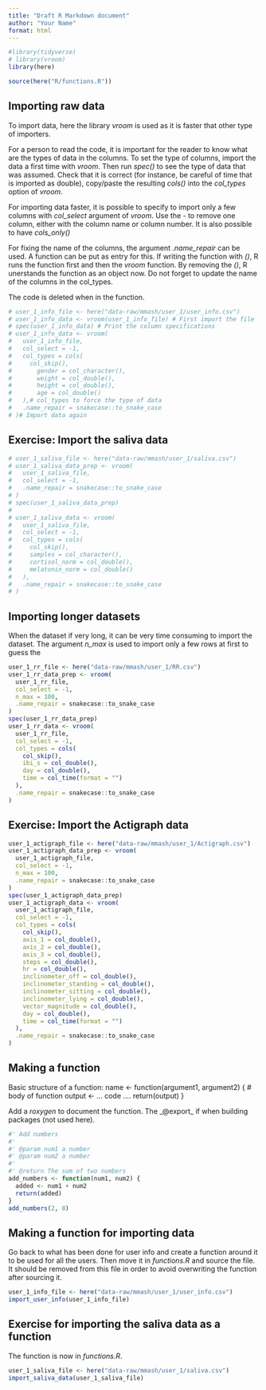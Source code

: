 ```yaml
---
title: "Draft R Markdown document"
author: "Your Name"
format: html
---
```


```r
#library(tidyverse)
# library(vroom)
library(here)

source(here("R/functions.R"))
```

## Importing raw data

To import data, here the library _vroom_ is used as it is faster that other type of importers. 

For a person to read the code, it is important for the reader to know what are the types of data in the columns. To set the type of columns, import the data a first time with _vroom_. Then run _spec()_ to see the type of data that was assumed. Check that it is correct (for instance, be careful of time that is imported as double), copy/paste the resulting _cols()_ into the _col_types_ option of _vroom_.

For importing data faster, it is possible to specify to import only a few columns with _col_select_ argument of _vroom_. Use the _-_ to remove one column, either with the column name or column number. It is also possible to have _cols_only()_ 

For fixing the name of the columns, the argument _.name_repair_ can be used. A function can be put as entry for this. If writing the function with _()_, R runs the function first and then the _vroom_ function. By removing the _()_, R unerstands the function as an object now. Do not forget to update the name of the columns in the col_types.

The code is deleted when in the function.

```r
# user_1_info_file <- here("data-raw/mmash/user_1/user_info.csv")
# user_1_info_data <- vroom(user_1_info_file) # First import the file
# spec(user_1_info_data) # Print the column specifications
# user_1_info_data <- vroom(
#   user_1_info_file,
#   col_select = -1,
#   col_types = cols(
#     col_skip(),
#       gender = col_character(),
#       weight = col_double(),
#       height = col_double(),
#       age = col_double()
#   ),# col_types to force the type of data
#   .name_repair = snakecase::to_snake_case
# )# Import data again
```
## Exercise: Import the saliva data

```r
# user_1_saliva_file <- here("data-raw/mmash/user_1/saliva.csv")
# user_1_saliva_data_prep <- vroom(
#   user_1_saliva_file,
#   col_select = -1,
#   .name_repair = snakecase::to_snake_case
# )
# spec(user_1_saliva_data_prep)
# 
# user_1_saliva_data <- vroom(
#   user_1_saliva_file,
#   col_select = -1,
#   col_types = cols(
#     col_skip(),
#     samples = col_character(),
#     cortisol_norm = col_double(),
#     melatonin_norm = col_double()
#   ),
#   .name_repair = snakecase::to_snake_case
# )
```

## Importing longer datasets

When the dataset if very long, it can be very time consuming to import the dataset. The argument _n_max_ is used to import only a few rows at first to guess the 

```r
user_1_rr_file <- here("data-raw/mmash/user_1/RR.csv")
user_1_rr_data_prep <- vroom(
  user_1_rr_file,
  col_select = -1,
  n_max = 100,
  .name_repair = snakecase::to_snake_case
)
spec(user_1_rr_data_prep)
user_1_rr_data <- vroom(
  user_1_rr_file,
  col_select = -1,
  col_types = cols(
    col_skip(),
    ibi_s = col_double(),
    day = col_double(),
    time = col_time(format = "")
  ),
  .name_repair = snakecase::to_snake_case
)
```

## Exercise: Import the Actigraph data

```r
user_1_actigraph_file <- here("data-raw/mmash/user_1/Actigraph.csv")
user_1_actigraph_data_prep <- vroom(
  user_1_actigraph_file,
  col_select = -1,
  n_max = 100,
  .name_repair = snakecase::to_snake_case
)
spec(user_1_actigraph_data_prep)
user_1_actigraph_data <- vroom(
  user_1_actigraph_file,
  col_select = -1,
  col_types = cols(
    col_skip(),
    axis_1 = col_double(),
    axis_2 = col_double(),
    axis_3 = col_double(),
    steps = col_double(),
    hr = col_double(),
    inclinometer_off = col_double(),
    inclinometer_standing = col_double(),
    inclinometer_sitting = col_double(),
    inclinometer_lying = col_double(),
    vector_magnitude = col_double(),
    day = col_double(),
    time = col_time(format = "")
  ),
  .name_repair = snakecase::to_snake_case
)
```

## Making a function

Basic structure of a function:
name <- function(argument1, argument2) {
    # body of function
    output <- ... code ....
    return(output)
}

Add a _roxygen_ to document the function. The _@export_ if when building packages (not used here).

```r
#' Add numbers
#'
#' @param num1 a number
#' @param num2 a number
#'
#' @return The sum of two numbers
add_numbers <- function(num1, num2) {
  added <- num1 + num2
  return(added)
}
add_numbers(2, 8)
```

## Making a function for importing data

Go back to what has been done for user info and create a function around it to be used for all the users. Then move it in _functions.R_ and source the file. It should be removed from this file in order to avoid overwriting the function after sourcing it.

```r
user_1_info_file <- here("data-raw/mmash/user_1/user_info.csv")
import_user_info(user_1_info_file)
```


## Exercise for importing the saliva data as a function

The function is now in _functions.R_.

```r
user_1_saliva_file <- here("data-raw/mmash/user_1/saliva.csv")
import_saliva_data(user_1_saliva_file)
```
